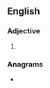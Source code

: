 ==English==

===Adjective===
{{head|en|superlative adjective}}

# {{en-superlative of|bosky}}

===Anagrams===
* {{anagrams|en|a=beikosst|beikosts}}